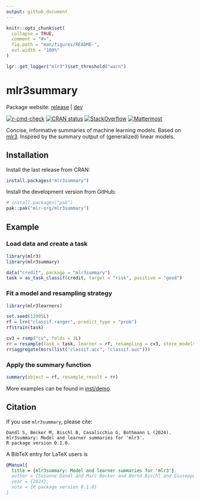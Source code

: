 ```yaml
---
output: github_document
---
```


<!-- README.md is generated from README.Rmd. Please edit that file -->

```r
knitr::opts_chunk$set(
  collapse = TRUE,
  comment = "#>",
  fig.path = "man/figures/README-",
  out.width = "100%"
)

lgr::get_logger("mlr3")$set_threshold("warn")
```

# mlr3summary

Package website: [release](https://mlr3summary.mlr-org.com/) \| [dev](https://mlr3summary.mlr-org.com/dev/)

<!-- badges: start -->
[![r-cmd-check](https://github.com/mlr-org/mlr3summary/actions/workflows/rcmdcheck.yaml/badge.svg)](https://github.com/mlr-org/mlr3summary/actions/workflows/rcmdcheck.yaml)
[![CRAN status](https://www.r-pkg.org/badges/version/mlr3summary)](https://CRAN.R-project.org/package=mlr3summary)
[![StackOverflow](https://img.shields.io/badge/stackoverflow-mlr3-orange.svg)](https://stackoverflow.com/questions/tagged/mlr3)
[![Mattermost](https://img.shields.io/badge/chat-mattermost-orange.svg)](https://lmmisld-lmu-stats-slds.srv.mwn.de/mlr_invite/)
<!-- badges: end -->

Concise, informative summaries of machine learning models.
Based on [mlr3](https://github.com/mlr-org/mlr3).
Inspired by the summary output of (generalized) linear models.

## Installation

Install the last release from CRAN:

```r
install.packages("mlr3summary")
```

Install the development version from GitHub:

```r
# install.packages("pak")
pak::pak("mlr-org/mlr3summary")
```

## Example

### Load data and create a task

```r
library(mlr3)
library(mlr3summary)

data("credit", package = "mlr3summary")
task = as_task_classif(credit, target = "risk", positive = "good")
```

### Fit a model and resampling strategy

```r
library(mlr3learners)

set.seed(12005L)
rf = lrn("classif.ranger", predict_type = "prob")
rf$train(task)

cv3 = rsmp("cv", folds = 3L)
rr = resample(task = task, learner = rf, resampling = cv3, store_models = TRUE)
rr$aggregate(msrs(list("classif.acc", "classif.auc")))
```

### Apply the summary function

```r
summary(object = rf, resample_result = rr)
```

More examples can be found in [inst/demo](./inst/demo).

## Citation

If you use `mlr3summary`, please cite:

```
Dandl S, Becker M, Bischl B, Casalicchio G, Bothmann L (2024).
mlr3summary: Model and learner summaries for 'mlr3'.
R package version 0.1.0.
```

A BibTeX entry for LaTeX users is

```bibtex
@Manual{
  title = {mlr3summary: Model and learner summaries for 'mlr3'},
  author = {Susanne Dandl and Marc Becker and Bernd Bischl and Giuseppe Casalicchio and Ludwig Bothmann},
  year = {2024},
  note = {R package version 0.1.0}
}
```
